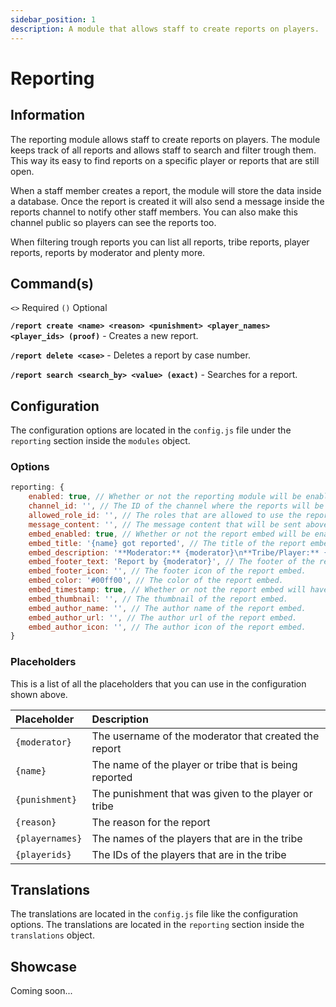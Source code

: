 ```yaml
---
sidebar_position: 1
description: A module that allows staff to create reports on players.
---
```



# Reporting

## Information

The reporting module allows staff to create reports on players. The module keeps track of all reports and allows staff to search and filter trough them. This way its easy to find reports on a specific player or reports that are still open.

When a staff member creates a report, the module will store the data inside a database. Once the report is created it will also send a message inside the reports channel to notify other staff members. You can also make this channel public so players can see the reports too.

When filtering trough reports you can list all reports, tribe reports, player reports, reports by moderator and plenty more.

## Command(s)

`<>` Required `()` Optional

**`/report create <name> <reason> <punishment> <player_names> <player_ids> (proof)`** - Creates a new report.

**`/report delete <case>`** - Deletes a report by case number.

**`/report search <search_by> <value> (exact)`** - Searches for a report.

## Configuration

The configuration options are located in the `config.js` file under the `reporting` section inside the `modules` object.

### Options

```js title="config.js → modules → reporting"
reporting: {
	enabled: true, // Whether or not the reporting module will be enabled.
	channel_id: '', // The ID of the channel where the reports will be sent. This channel should only be accessible by the bot and the staff team.
	allowed_role_id: '', // The roles that are allowed to use the report command.
	message_content: '', // The message content that will be sent above the report embed.
	embed_enabled: true, // Whether or not the report embed will be enabled.
	embed_title: '{name} got reported', // The title of the report embed.
	embed_description: '**Moderator:** {moderator}\n**Tribe/Player:** {name}\n**Punishment:** {punishment}\n**Reason:** {reason}\n**Proof:**', // The description of the report embed.
	embed_footer_text: 'Report by {moderator}', // The footer of the report embed.
	embed_footer_icon: '', // The footer icon of the report embed.
	embed_color: '#00ff00', // The color of the report embed.
	embed_timestamp: true, // Whether or not the report embed will have a timestamp.
	embed_thumbnail: '', // The thumbnail of the report embed.
	embed_author_name: '', // The author name of the report embed.
	embed_author_url: '', // The author url of the report embed.
	embed_author_icon: '', // The author icon of the report embed.
}
```

### Placeholders

This is a list of all the placeholders that you can use in the configuration shown above.

| Placeholder     | Description                                            |
| :-------------- | :----------------------------------------------------- |
| `{moderator}`   | The username of the moderator that created the report  |
| `{name}`        | The name of the player or tribe that is being reported |
| `{punishment}`  | The punishment that was given to the player or tribe   |
| `{reason}`      | The reason for the report                              |
| `{playernames}` | The names of the players that are in the tribe         |
| `{playerids}`   | The IDs of the players that are in the tribe           |

## Translations

The translations are located in the `config.js` file like the configuration options. The translations are located in the `reporting` section inside the `translations` object.

## Showcase

Coming soon...
